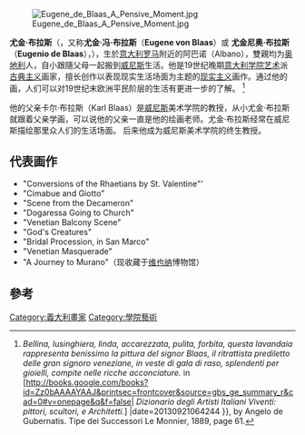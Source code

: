 [[File:Eugene_de_Blaas_A_Pensive_Moment.jpg|thumb]]

'''尤金·布拉斯'''（{{lang-it|'''Eugene de Blaas'''}}，又称'''尤金·冯·布拉斯'''（'''Eugene von Blaas'''）或 '''尤金尼奥·布拉斯'''（'''Eugenio de Blaas'''），{{bd|1843年|7月24日|1932年|2月10日}}），生於[[意大利|意大利]][[罗马|罗马]]附近的阿巴诺（Albano），雙親均为[[奥地利|奥地利]]人，自小跟隨父母一起搬到[[威尼斯|威尼斯]]生活。他是19世纪晚期[[意大利|意大利]][[学院艺术|学院艺术]]派[[古典主义|古典主义]]画家，擅长创作以表现现实生活场面为主题的[[现实主义|现实主义]]画作。通过他的画，人们可以对19世纪末欧洲平民阶层的生活有更进一步的了解。 <ref>''Bellina, lusinghiera, linda, accarezzata, pulita, forbita, questa lavandaia rappresenta benissimo la pittura del signor Blaas, il ritrattista prediletto delle gran signoro veneziane, in veste di gala di raso, splendenti per gioielli, compite nelle ricche acconciature.'' in [http://books.google.com/books?id=Zz0bAAAAYAAJ&printsec=frontcover&source=gbs_ge_summary_r&cad=0#v=onepage&q&f=false| ''Dizionario degli Artisti Italiani Viventi: pittori, scultori, e Architetti.''] {{Wayback|url=http://books.google.com/books?id=Zz0bAAAAYAAJ&printsec=frontcover&source=gbs_ge_summary_r&cad=0#v=onepage&q&f=false{{!}} |date=20130921064244 }}, by Angelo de Gubernatis. Tipe dei Successori Le Monnier, 1889, page 61.</ref>

他的父亲卡尔·布拉斯（Karl Blaas）是[[威尼斯|威尼斯]]美术学院的教授，从小尤金·布拉斯就跟着父亲学画，可以说他的父亲一直是他的绘画老师。尤金·布拉斯经常在威尼斯描绘那里众人们的生活场面。 后来他成为威尼斯美术学院的终生教授。

==代表画作==
*"Conversions of the Rhaetians by St. Valentine"' 
*"Cimabue and Giotto" 
*"Scene from the Decameron" 
*"Dogaressa Going to Church" 
*"Venetian Balcony Scene" 
*"God's Creatures" 
*"Bridal Procession, in San Marco" 
*"Venetian Masquerade" 
*"A Journey to Murano"（现收藏于[[维也纳|维也纳]]博物馆）

==參考==
{{reflist}}

{{Authority control}}
[[Category:義大利畫家|Category:義大利畫家]]
[[Category:學院藝術|Category:學院藝術]]